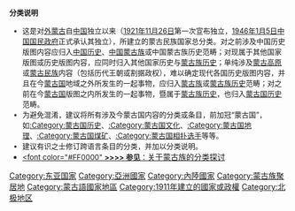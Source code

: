 {{catmore}}
<font size="2"> 
'''分类说明'''
* 这是对[[外蒙古|外蒙古]]自[[中国|中国]]独立以来（[[1921年|1921年]][[11月26日|11月26日]]第一次宣布独立，[[1946年|1946年]][[1月5日|1月5日]][[國民政府|中国国民政府]]正式承认其独立），所建立的蒙古民族国家总分类。对之前涉及中国历史版图内容应归入[[中国历史|中国历史]]、[[中国蒙古族|中国蒙古族]]或中国蒙古族历史范畴；对现属于其他国家版图或历史版图内容，应同时归入其他国家历史与[[蒙古族历史|蒙古族历史]]；单纯涉及[[蒙古高原|蒙古高原]]或[[蒙古族|蒙古民族]]内容（包括历代王朝或割据政权），难以确定现代各国历史版图内容，并且在今[[蒙古国|蒙古国]]地域之外所发生的一起事物，应归入[[蒙古族|蒙古族]]或[[蒙古族历史|蒙古族历史]]范畴；对之前在今[[蒙古国|蒙古国]]版图之内所发生的一起事物，暨属于[[蒙古族历史|蒙古族历史]]，也归入[[蒙古国历史|蒙古国历史]]范畴。
* 为避免混淆，建议将所有涉及今蒙古国内容的分类或条目，前加冠“蒙古国”，如[[:Category:蒙古国历史|:Category:蒙古国历史]]、[[:Category:蒙古国文化|:Category:蒙古国文化]]、[[:Category:蒙古国地理|:Category:蒙古国地理]]、[[:Category:蒙古国煤矿|:Category:蒙古国煤矿]]、[[:Category:蒙古国相扑选手|:Category:蒙古国相扑选手]]等等。
* 建议有识之士修订跨语言条目的分类，并加以分类说明。
* [[:Category_talk:蒙古族|<font color="#FF0000" '''>>>> 参见'''：</font>关于蒙古族的分类探讨]]
{{Commonscat|Mongolia}}

{{DEFAULTSORT:Mongolia}}
[[Category:东亚国家|Category:东亚国家]]
[[Category:亞洲國家|Category:亞洲國家]]
[[Category:內陸國家|Category:內陸國家]]
[[Category:蒙古族聚居地|Category:蒙古族聚居地]]
[[Category:蒙古語國家地區|Category:蒙古語國家地區]]
[[Category:1911年建立的國家或政權|Category:1911年建立的國家或政權]]
[[Category:北极地区|Category:北极地区]]